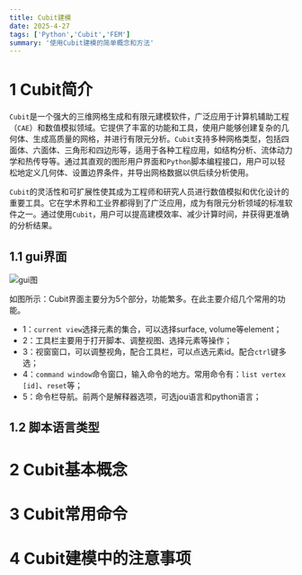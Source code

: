 ```yaml
---
title: Cubit建模
date: 2025-4-27
tags: ['Python','Cubit','FEM']
summary: '使用Cubit建模的简单概念和方法'
---
```


# 1 Cubit简介

`Cubit`是一个强大的三维网格生成和有限元建模软件，广泛应用于计算机辅助工程（`CAE`）和数值模拟领域。它提供了丰富的功能和工具，使用户能够创建复杂的几何体、生成高质量的网格，并进行有限元分析。`Cubit`支持多种网格类型，包括四面体、六面体、三角形和四边形等，适用于各种工程应用，如结构分析、流体动力学和热传导等。通过其直观的图形用户界面和`Python`脚本编程接口，用户可以轻松地定义几何体、设置边界条件，并导出网格数据以供后续分析使用。

`Cubit`的灵活性和可扩展性使其成为工程师和研究人员进行数值模拟和优化设计的重要工具。它在学术界和工业界都得到了广泛应用，成为有限元分析领域的标准软件之一。通过使用`Cubit`，用户可以提高建模效率、减少计算时间，并获得更准确的分析结果。

## 1.1 gui界面

![gui图](https://imgur.com/HusQRGT.png)

如图所示：Cubit界面主要分为5个部分，功能繁多。在此主要介绍几个常用的功能。

- 1：`current view`选择元素的集合，可以选择surface, volume等element；
- 2：工具栏主要用于打开脚本、调整视图、选择元素等操作；
- 3：视窗窗口，可以调整视角，配合工具栏，可以点选元素id。配合`ctrl`键多选；
- 4：`command window`命令窗口，输入命令的地方。常用命令有：`list vertex [id]`、`reset`等；
- 5：命令栏导航。前两个是解释器选项，可选jou语言和python语言；

## 1.2 脚本语言类型

# 2 Cubit基本概念

# 3 Cubit常用命令

# 4 Cubit建模中的注意事项